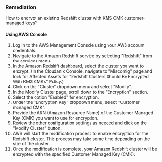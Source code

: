 ### Remediation

How to encrypt an existing Redshift cluster with KMS CMK customer-managed keys?

#### Using AWS Console

1. Log in to the AWS Management Console using your AWS account credentials.
2. Navigate to the Amazon Redshift service by selecting "Redshift" from the services menu.
3. In the Amazon Redshift dashboard, select the cluster you want to encrypt.
    (In the Cloudanix Console, navigate to "Misconfig" page and look for Affected Assets for "Redshift Clusters Should Be Encrypted With KMS CMKs" Policy.)
4. Click on the "Cluster" dropdown menu and select "Modify".
5. In the Modify Cluster page, scroll down to the "Encryption" section.
6. Select the option "Enabled" for encryption.
7. Under the "Encryption Key" dropdown menu, select "Customer managed CMK".
8. Provide the ARN (Amazon Resource Name) of the Customer Managed Key (CMK) you want to use for encryption.
9. Review the other configuration settings as needed and click on the "Modify Cluster" button.
10. AWS will start the modification process to enable encryption for the Redshift cluster. This process may take some time depending on the size of the cluster.
11. Once the modification is complete, your Amazon Redshift cluster will be encrypted with the specified Customer Managed Key (CMK).
